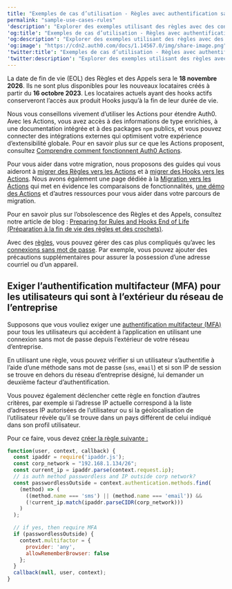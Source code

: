---
title: "Exemples de cas d’utilisation - Règles avec authentification sans mot de passe"
permalink: "sample-use-cases-rules"
'description': "Explorer des exemples utilisant des règles avec des connexions sans mot de passe."
'og:title': "Exemples de cas d’utilisation - Règles avec authentification sans mot de passe"
'og:description': "Explorer des exemples utilisant des règles avec des connexions sans mot de passe."
'og:image': "https://cdn2.auth0.com/docs/1.14567.0/img/share-image.png"
'twitter:title': "Exemples de cas d’utilisation - Règles avec authentification sans mot de passe"
'twitter:description': "Explorer des exemples utilisant des règles avec des connexions sans mot de passe."
---

<Warning>

La date de fin de vie (EOL) des Règles et des Appels sera le **18 novembre 2026**. Ils ne sont plus disponibles pour les nouveaux locataires créés à partir du **16 octobre 2023**. Les locataires actuels ayant des hooks actifs conserveront l’accès aux produit Hooks jusqu’à la fin de leur durée de vie.

Nous vous conseillons vivement d’utiliser les Actions pour étendre Auth0. Avec les Actions, vous avez accès à des informations de type enrichies, à une documentation intégrée et à des packages `npm` publics, et vous pouvez connecter des intégrations externes qui optimisent votre expérience d’extensibilité globale. Pour en savoir plus sur ce que les Actions proposent, consultez [Comprendre comment fonctionnent Auth0 Actions](/docs/docs/fr-ca/customize/actions/actions-overview).

Pour vous aider dans votre migration, nous proposons des guides qui vous aideront à [migrer des Règles vers les Actions](/docs/docs/fr-ca/customize/actions/migrate/migrate-from-rules-to-actions) et à [migrer des Hooks vers les Actions](/docs/docs/fr-ca/customize/actions/migrate/migrate-from-hooks-to-actions). Nous avons également une page dédiée à la [Migration vers les Actions](https://auth0.com/extensibility/movetoactions) qui met en évidence les comparaisons de fonctionnalités, [une démo des Actions](https://www.youtube.com/watch?v=UesFSY1klrI)  et d’autres ressources pour vous aider dans votre parcours de migration.

Pour en savoir plus sur l’obsolescence des Règles et des Appels, consultez notre article de blog : [Preparing for Rules and Hooks End of Life (Préparation à la fin de vie des règles et des crochets)](https://auth0.com/blog/preparing-for-rules-and-hooks-end-of-life/).

</Warning>

Avec des [règles](/docs/docs/fr-ca/customize/rules), vous pouvez gérer des cas plus compliqués qu’avec les [connexions sans mot de passe](/docs/docs/fr-ca/authenticate/passwordless). Par exemple, vous pouvez ajouter des précautions supplémentaires pour assurer la possession d’une adresse courriel ou d’un appareil.

## Exiger l’authentification multifacteur (MFA) pour les utilisateurs qui sont à l’extérieur du réseau de l’entreprise

Supposons que vous vouliez exiger une [authentification multifacteur (MFA)](/docs/docs/fr-ca/secure/multi-factor-authentication) pour tous les utilisateurs qui accèdent à l’application en utilisant une connexion sans mot de passe depuis l’extérieur de votre réseau d’entreprise.

En utilisant une règle, vous pouvez vérifier si un utilisateur s’authentifie à l’aide d’une méthode sans mot de passe (`sms`, `email`) et si son IP de session se trouve en dehors du réseau d’entreprise désigné, lui demander un deuxième facteur d’authentification.

<Callout icon="file-lines" color="#0EA5E9" iconType="regular">

Vous pouvez également déclencher cette règle en fonction d’autres critères, par exemple si l’adresse IP actuelle correspond à la liste d’adresses IP autorisées de l’utilisateur ou si la géolocalisation de l’utilisateur révèle qu’il se trouve dans un pays différent de celui indiqué dans son profil utilisateur.

</Callout>

Pour ce faire, vous devez [créer la règle suivante :](/docs/docs/fr-ca/customize/rules/create-rules)

```javascript lines
function(user, context, callback) {
  const ipaddr = require('ipaddr.js');
  const corp_network = "192.168.1.134/26";
  const current_ip = ipaddr.parse(context.request.ip);
  // is auth method passwordless and IP outside corp network?
  const passwordlessOutside = context.authentication.methods.find(
    (method) => (
      ((method.name === 'sms') || (method.name === 'email')) && 
      (!current_ip.match(ipaddr.parseCIDR(corp_network)))
    )
  );

  // if yes, then require MFA
  if (passwordlessOutside) {
    context.multifactor = {
      provider: 'any',
      allowRememberBrowser: false
    };
  }
  callback(null, user, context);
}
```

